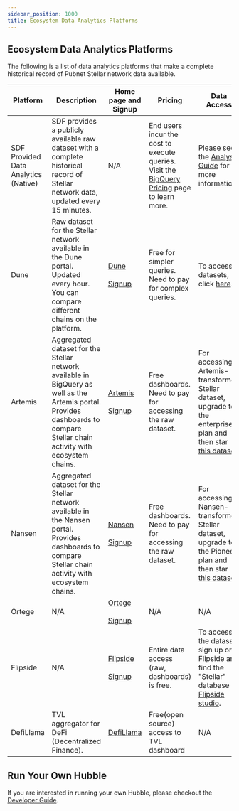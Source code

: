 ```yaml
---
sidebar_position: 1000
title: Ecosystem Data Analytics Platforms
---
```


## Ecosystem Data Analytics Platforms

The following is a list of data analytics platforms that make a complete historical record of Pubnet Stellar network data available.

| Platform | Description | Home page and Signup | Pricing | Data Access | Dashboard access |
| --- | --- | --- | --- | --- | --- |
| SDF Provided Data Analytics (Native) | SDF provides a publicly available raw dataset with a complete historical record of Stellar network data, updated every 15 minutes. | N/A | End users incur the cost to execute queries. Visit the [BigQuery Pricing](https://cloud.google.com/bigquery/pricing#analysis_pricing_models) page to learn more. | Please see the [Analyst Guide](./analyst-guide) for more information. | N/A |
| Dune | Raw dataset for the Stellar network available in the Dune portal. Updated every hour. You can compare different chains on the platform. | [Dune](https://dune.com/) <br></br>[Signup](https://dune.com/auth/register) | Free for simpler queries. Need to pay for complex queries. | To access datasets, click [here](https://dune.com/queries?category=canonical&namespace=stellar). | Explore community dashboards, network overview, and datasets [here](https://dune.com/blockchains/stellar). |
| Artemis | Aggregated dataset for the Stellar network available in BigQuery as well as the Artemis portal. Provides dashboards to compare Stellar chain activity with ecosystem chains. | [Artemis](https://www.artemis.xyz/) <br></br>[Signup](https://app.artemisanalytics.com/artemis-terminal-auth?flow=SIGN_UP) | Free dashboards. Need to pay for accessing the raw dataset. | For accessing Artemis-transformed Stellar dataset, upgrade to the enterprise plan and then star [this dataset](https://console.cloud.google.com/bigquery?ws=!1m4!1m3!3m2!1sartemis-bigquery-share!2sshared_us). | Explore [chain compare](https://app.artemisanalytics.com/chains?selectedChains=stellar) and [application activity](https://app.artemis.xyz/application-activity/stellar) dashboards. |
| Nansen | Aggregated dataset for the Stellar network available in the Nansen portal. Provides dashboards to compare Stellar chain activity with ecosystem chains. | [Nansen](https://app.nansen.ai/) <br></br>[Signup](https://app.nansen.ai/auth/signup) | Free dashboards. Need to pay for accessing the raw dataset. | For accessing Nansen-transformed Stellar dataset, upgrade to the Pioneer plan and then star [this dataset](https://console.cloud.google.com/bigquery?project=nansen-query). | Explore [chain activity, entity, and ecosystem](https://app.nansen.ai/macro/blockchains?chain=stellar&tab=overview). |
| Ortege | N/A | [Ortege](https://www.ortege.ai/) <br></br>[Signup](https://app.ortege.ai/register/form) | N/A | N/A | N/A |
| Flipside | N/A | [Flipside](https://flipsidecrypto.xyz/home/) <br></br>[Signup](https://flipsidecrypto.xyz/auth/sign-up) | Entire data access (raw, dashboards) is free. | To access the dataset, sign up on Flipside and find the "Stellar" database in [Flipside studio](https://flipsidecrypto.xyz/studio/). | Explore [community dashboards](https://flipsidecrypto.xyz/insights/dashboards?search=stellar). |
| DefiLlama | TVL aggregator for DeFi (Decentralized Finance). | [DefiLlama](https://defillama.com/) | Free(open source) access to TVL dashboard | N/A | Explore the [TVL Dashboard](https://defillama.com/chain/Stellar). |

## Run Your Own Hubble

If you are interested in running your own Hubble, please checkout the [Developer Guide](./developer-guide).
